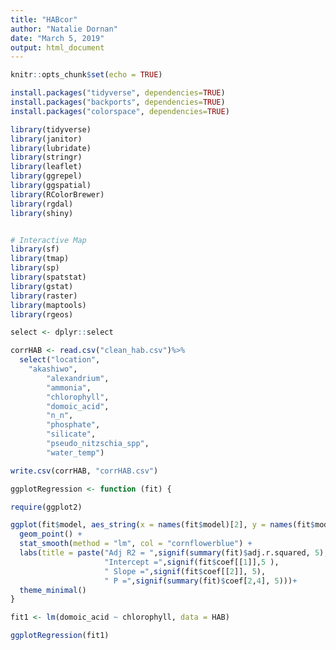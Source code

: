 ```yaml
---
title: "HABcor"
author: "Natalie Dornan"
date: "March 5, 2019"
output: html_document
---
```


```r
knitr::opts_chunk$set(echo = TRUE)
```

```r

install.packages("tidyverse", dependencies=TRUE)
install.packages("backports", dependencies=TRUE)
install.packages("colorspace", dependencies=TRUE)

library(tidyverse)
library(janitor)
library(lubridate)
library(stringr)
library(leaflet)
library(ggrepel)
library(ggspatial)
library(RColorBrewer)
library(rgdal)
library(shiny)


# Interactive Map
library(sf)
library(tmap)
library(sp)
library(spatstat)
library(gstat)
library(raster)
library(maptools)
library(rgeos)

select <- dplyr::select
```

```r

corrHAB <- read.csv("clean_hab.csv")%>%
  select("location",
    "akashiwo", 
        "alexandrium", 
        "ammonia", 
        "chlorophyll", 
        "domoic_acid", 
        "n_n", 
        "phosphate", 
        "silicate", 
        "pseudo_nitzschia_spp",
        "water_temp")

write.csv(corrHAB, "corrHAB.csv")

```

```r


ggplotRegression <- function (fit) {

require(ggplot2)

ggplot(fit$model, aes_string(x = names(fit$model)[2], y = names(fit$model)[1])) + 
  geom_point() +
  stat_smooth(method = "lm", col = "cornflowerblue") +
  labs(title = paste("Adj R2 = ",signif(summary(fit)$adj.r.squared, 5),
                     "Intercept =",signif(fit$coef[[1]],5 ),
                     " Slope =",signif(fit$coef[[2]], 5),
                     " P =",signif(summary(fit)$coef[2,4], 5)))+
  theme_minimal()
}

fit1 <- lm(domoic_acid ~ chlorophyll, data = HAB)

ggplotRegression(fit1)


```

